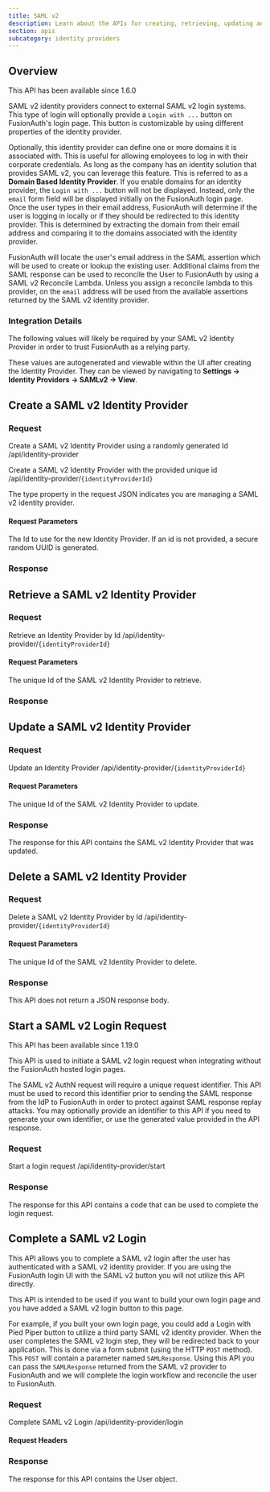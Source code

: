 ```yaml
---
title: SAML v2
description: Learn about the APIs for creating, retrieving, updating and deleting SAML v2 identity providers.
section: apis
subcategory: identity providers
---
```



## Overview

<Aside type="version">
This API has been available since 1.6.0
</Aside>

SAML v2 identity providers connect to external SAML v2 login systems. This type of login will optionally provide a `Login with ...` button on FusionAuth's login page. This button is customizable by using different properties of the identity provider.

Optionally, this identity provider can define one or more domains it is associated with. This is useful for allowing employees to log in with their corporate credentials. As long as the company has an identity solution that provides SAML v2, you can leverage this feature. This is referred to as a **Domain Based Identity Provider**. If you enable domains for an identity provider, the `Login with ...` button will not be displayed. Instead, only the `email` form field will be displayed initially on the FusionAuth login page. Once the user types in their email address, FusionAuth will determine if the user is logging in locally or if they should be redirected to this identity provider. This is determined by extracting the domain from their email address and comparing it to the domains associated with the identity provider.

FusionAuth will locate the user's email address in the SAML assertion which will be used to create or lookup the existing user. Additional claims from the SAML response can be used to reconcile the User to FusionAuth by using a SAML v2 Reconcile Lambda. Unless you assign a reconcile lambda to this provider, on the `email` address will be used from the available assertions returned by the SAML v2 identity provider.

### Integration Details

The following values will likely be required by your SAML v2 Identity Provider in order to trust FusionAuth as a relying party.

These values are autogenerated and viewable within the UI after creating the Identity Provider. They can be viewed by navigating to <strong>Settings -> Identity Providers -> SAMLv2 -> View</strong>.

<SamlConfigUrls />

## Create a SAML v2 Identity Provider

### Request

<APIAuthentication icon="lock">Create a SAML v2 Identity Provider using a randomly generated Id</APIAuthentication>
<APIURI method="POST">/api/identity-provider</APIURI>

<APIAuthentication icon="lock">Create a SAML v2 Identity Provider with the provided unique id</APIAuthentication>
<APIURI method="POST">/api/identity-provider/`{identityProviderId}`</APIURI>

The <InlineField>type</InlineField> property in the request JSON indicates you are managing a SAML v2 identity provider.

#### Request Parameters

<APIBlock>
  <APIField name="identityProviderId" type="UUID" optional defaults="secure random UUID">
    The Id to use for the new Identity Provider. If an id is not provided, a secure random UUID is generated.
  </APIField>
</APIBlock>

<Samlv2RequestBody idp_display_name={idp_display_name}
                   idp_since={idp_since}
                   idp_linking_strategy={idp_linking_strategy}
                   samlv2_idp_initiated={samlv2_idp_initiated} />

### Response

<StandardPostResponseCodes never_search_error />

<Samlv2ResponseBody idp_display_name={idp_display_name}
                    idp_since={idp_since}
                    idp_linking_strategy={idp_linking_strategy}
                    samlv2_idp_initiated={samlv2_idp_initiated}/>

## Retrieve a SAML v2 Identity Provider

### Request
<APIAuthentication icon="lock">Retrieve an Identity Provider by Id</APIAuthentication>
<APIURI method="GET">/api/identity-provider/`{identityProviderId}`</APIURI>

#### Request Parameters

<APIBlock>
  <APIField name="identityProviderId" type="UUID" required>
    The unique Id of the SAML v2 Identity Provider to retrieve.
  </APIField>
</APIBlock>

### Response

<StandardGetResponseCodes never_search_error />

<Samlv2ResponseBody idp_display_name={idp_display_name}
                    idp_since={idp_since}
                    idp_linking_strategy={idp_linking_strategy}
                    samlv2_idp_initiated={samlv2_idp_initiated}/>

## Update a SAML v2 Identity Provider

<GenericUpdateExplanationFragment capitalized_object_name="SAML v2 Identity Provider" />

### Request

<APIAuthentication icon="lock">Update an Identity Provider</APIAuthentication>
<APIURI method="PUT">/api/identity-provider/`{identityProviderId}`</APIURI>

<PatchSupport api_endpoint="/api/identity-provider/`{identityProviderId}`" />

#### Request Parameters

<APIBlock>
  <APIField name="identityProviderId" type="UUID" required>
    The unique Id of the SAML v2 Identity Provider to update.
  </APIField>
</APIBlock>

<Samlv2RequestBody idp_display_name={idp_display_name}
                   idp_since={idp_since}
                   idp_linking_strategy={idp_linking_strategy}
                   samlv2_idp_initiated={samlv2_idp_initiated} />

### Response

The response for this API contains the SAML v2 Identity Provider that was updated.

<StandardPutResponseCodes never_search_error />

<Samlv2ResponseBody idp_display_name={idp_display_name}
                    idp_since={idp_since}
                    idp_linking_strategy={idp_linking_strategy}
                    samlv2_idp_initiated={samlv2_idp_initiated}/>

## Delete a SAML v2 Identity Provider

### Request

<APIAuthentication icon="lock">Delete a SAML v2 Identity Provider by Id</APIAuthentication>
<APIURI method="DELETE">/api/identity-provider/`{identityProviderId}`</APIURI>

#### Request Parameters

<APIBlock>
  <APIField name="identityProviderId" type="UUID" required>
    The unique Id of the SAML v2 Identity Provider to delete.
  </APIField>
</APIBlock>

### Response

This API does not return a JSON response body.

<StandardDeleteResponseCodes never_search_error />

## Start a SAML v2 Login Request

<Aside type="version">
This API has been available since 1.19.0
</Aside>

This API is used to initiate a SAML v2 login request when integrating without the FusionAuth hosted login pages.

The SAML v2 AuthN request will require a unique request identifier. This API must be used to record this identifier prior to sending the SAML response from the IdP to FusionAuth in order to protect against SAML response replay attacks. You may optionally provide an identifier to this API if you need to generate your own identifier, or use the generated value provided in the API response.

### Request

<APIAuthentication icon="unlock">Start a login request</APIAuthentication>
<APIURI method="POST">/api/identity-provider/start</APIURI>

<IdentityProviderStartRequestBody idp_display_name={idp_display_name}
                                  idp_since={idp_since}
                                  idp_linking_strategy={idp_linking_strategy}/>

### Response

The response for this API contains a code that can be used to complete the login request.

<IdentityProviderStartResponseBody idp_display_name={idp_display_name}
                                   idp_since={idp_since}
                                   idp_linking_strategy={idp_linking_strategy}/>

## Complete a SAML v2 Login

This API allows you to complete a SAML v2 login after the user has authenticated with a SAML v2 identity provider. If you are using the FusionAuth login UI with the SAML v2 button you will not utilize this API directly.

This API is intended to be used if you want to build your own login page and you have added a SAML v2 login button to this page.

For example, if you built your own login page, you could add a Login with Pied Piper button to utilize a third party SAML v2 identity provider. When the user completes the SAML v2 login step, they will be redirected back to your application. This is done via a form submit (using the HTTP `POST` method). This `POST` will contain a parameter named `SAMLResponse`. Using this API you can pass the `SAMLResponse` returned from the SAML v2 provider to FusionAuth and we will complete the login workflow and reconcile the user to FusionAuth.

<SamlCompleteUserRegistration />

### Request

<APIAuthentication icon="unlock">Complete SAML v2 Login</APIAuthentication>
<APIURI method="POST">/api/identity-provider/login</APIURI>

#### Request Headers

<APIBlock>
  <XForwardedForHeader />
  <XFusionauthTenantIdHeaderScopedOperationRowOnly />
</APIBlock>

<IdentityProviderLoginRequestBody idp_display_name={idp_display_name}
                                  idp_since={idp_since}
                                  idp_linking_strategy={idp_linking_strategy}/>

### Response

The response for this API contains the User object.

<IdentityProviderLoginResponseBody idp_display_name={idp_display_name}
                                   idp_since={idp_since}
                                   idp_linking_strategy={idp_linking_strategy}/>
